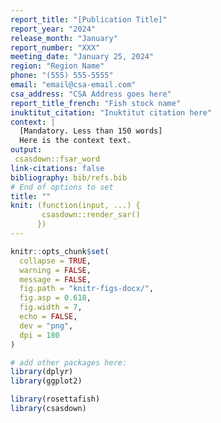 ```yaml
---
report_title: "[Publication Title]"
report_year: "2024"
release_month: "January"
report_number: "XXX"
meeting_date: "January 25, 2024"
region: "Region Name"
phone: "(555) 555-5555"
email: "email@csa-email.com"
csa_address: "CSA Address goes here"
report_title_french: "Fish stock name"
inuktitut_citation: "Inuktitut citation here"
context: |
  [Mandatory. Less than 150 words]
  Here is the context text. 
output:
 csasdown::fsar_word
link-citations: false
bibliography: bib/refs.bib
# End of options to set
title: ""
knit: (function(input, ...) {
       csasdown::render_sar()
      })
---
```


```r
knitr::opts_chunk$set(
  collapse = TRUE,
  warning = FALSE,
  message = FALSE,
  fig.path = "knitr-figs-docx/",
  fig.asp = 0.618,
  fig.width = 7,
  echo = FALSE,
  dev = "png",
  dpi = 180
)
```

```r
# add other packages here:
library(dplyr)
library(ggplot2)

library(rosettafish)
library(csasdown)
```
